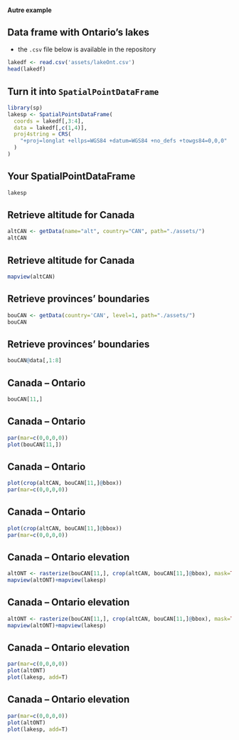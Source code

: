 
#### Autre example





## Data frame with Ontario's lakes

- the `.csv` file below is available in the [<i class="fa fa-github" aria-hidden="true"></i>](https://github.com/KevCaz/mapsWithR) repository

```r
lakedf <- read.csv('assets/lakeOnt.csv')
head(lakedf)
```


## Turn it into `SpatialPointDataFrame`

```r
library(sp)
lakesp <- SpatialPointsDataFrame(
  coords = lakedf[,3:4],
  data = lakedf[,c(1,4)],
  proj4string = CRS(
    "+proj=longlat +ellps=WGS84 +datum=WGS84 +no_defs +towgs84=0,0,0"
  )
)
```


## Your SpatialPointDataFrame


```r
lakesp
```


## Retrieve altitude for Canada

```r
altCAN <- getData(name="alt", country="CAN", path="./assets/")
altCAN
```

## Retrieve altitude for Canada

```r
mapview(altCAN)
```

## Retrieve provinces' boundaries

```r
bouCAN <- getData(country='CAN', level=1, path="./assets/")
bouCAN
```


## Retrieve provinces' boundaries

```r
bouCAN@data[,1:8]
```


## Canada -- Ontario

```r
bouCAN[11,]
```

## Canada -- Ontario

```r
par(mar=c(0,0,0,0))
plot(bouCAN[11,])
```

## Canada -- Ontario

```r
plot(crop(altCAN, bouCAN[11,]@bbox))
par(mar=c(0,0,0,0))
```

## Canada -- Ontario

```r
plot(crop(altCAN, bouCAN[11,]@bbox))
par(mar=c(0,0,0,0))
```


## Canada -- Ontario elevation

```r
altONT <- rasterize(bouCAN[11,], crop(altCAN, bouCAN[11,]@bbox), mask=TRUE)
mapview(altONT)+mapview(lakesp)
```


## Canada -- Ontario elevation

```r
altONT <- rasterize(bouCAN[11,], crop(altCAN, bouCAN[11,]@bbox), mask=TRUE)
mapview(altONT)+mapview(lakesp)
```

## Canada -- Ontario elevation

```r
par(mar=c(0,0,0,0))
plot(altONT)
plot(lakesp, add=T)
```

## Canada -- Ontario elevation

```r
par(mar=c(0,0,0,0))
plot(altONT)
plot(lakesp, add=T)
```


<!--
par(mar=c(0,0,0,0))
plot(altONT)
plot(lakesp, add=T)
--------------------
south <- drawPoly()
south@proj4string <- CRS("+proj=longlat +ellps=WGS84 +datum=WGS84 +no_defs +towgs84=0,0,0")
-----------------------
lakesp$North = 'N'
-----------------------
plot(altONT)
plot(lakesp[which(lakesp%over%south==1),], add=T)
------------------------
lakesp$North[which(lakesp%over%south==1)] = 'S'
------------------------
plot(altONT)
points(lakesp, pch=lakesp@data$North, cex=0.8)
------------------------
mKrig
packages fields
-->
